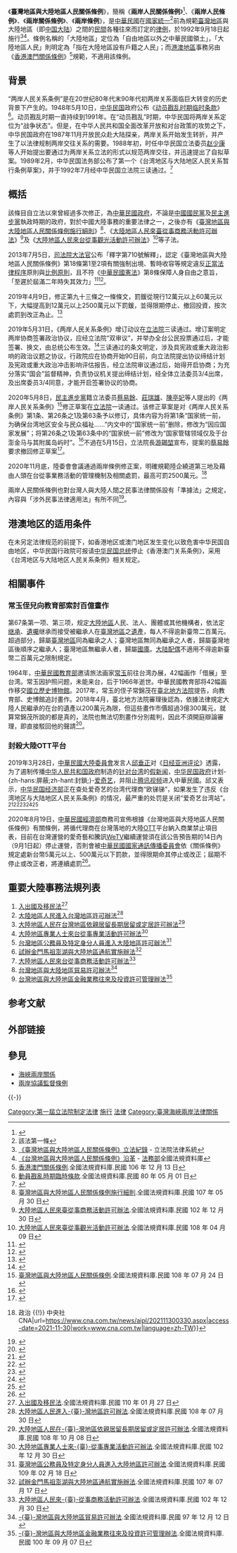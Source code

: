 {{legal}}
{{中華民國法律信息框
|名稱 = 臺灣地區與大陸地區人民關係條例 
|英文名稱 = Act Governing Relations between the People of the Taiwan Area and the Mainland Area
|略稱 = 兩岸人民關係條例
|施行日期 = 1992年9月18日
|修正次數 = 20
|最新修正日期 = 2019年7月24日
|廢止日期 = 
|類別 = 法律
|改組前類別 = 大陸法規基本法規目
|法規資料庫代碼 = Q0010001
|提案日期 = 1988年2月17日
|提案名稱 = 
|提案關係文書 = 
|提案關係文書編號 = 
|提案方 = [[趙少康|趙少康]]
|審議委員會 = 
|委員會通過日期 = 
|二讀通過日期 =
|三讀通過日期 = 1992年7月31日
|公佈日期 = 1992年9月16日
|公佈總統 = [[李登輝|李登輝]]
|廢止提案日期 = 
|廢止提案方 = 
|廢止公佈日期 = 
|廢止公佈總統 = 
|廢止者 = 
|相關法規 = 
|相關訴訟案 = 
|備註 =
}}

《'''臺灣地區與大陸地區人民關係條例'''》，簡稱《'''兩岸人民關係條例'''》<ref>{{Cite web |url=https://www.mac.gov.tw/cn/News_Content.aspx?n=AA7F5E39A6D3B893&sms=00448BCAAC624955&s=7DAB1FE611831C9F |title=台湾地区与大陆地区人民关系条例|work=行政院大陆委员会 |accessdate=2020-09-04 |archive-date=2019-08-29 |archive-url=https://web.archive.org/web/20190829214113/https://www.mac.gov.tw/cn/News_Content.aspx?n=AA7F5E39A6D3B893&sms=00448BCAAC624955&s=7DAB1FE611831C9F |dead-url=no }}</ref>、《'''兩岸人民條例'''》、《'''兩岸關係條例'''》、《'''兩岸條例'''》，是[[中華民國|中華民國]]在[[中國統一|國家統一]]<ref>該法第一條</ref>前為規範[[臺灣地區|臺灣地區]]與大陸地區（即[[中国大陆|中国大陆]]）之間的[[社會|民間]]各種往來而訂定的[[中華民國法律|律例]]，於1992年9月18日起施行<ref>[http://lis.ly.gov.tw/lgcgi/lglaw?@10:1804289383:f:NO%3DB01825*%20AND%20NO%3DA2%24%246$$$PD 《臺灣地區與大陸地區人民關係條例》立法紀錄] {{Wayback|url=http://lis.ly.gov.tw/lgcgi/lglaw?@10:1804289383:f:NO%3DB01825*%20AND%20NO%3DA2%24%246$$$PD |date=20150402154803 }} - 立法院法律系統</ref><ref>[http://law.moj.gov.tw/LawClass/LawHistory.aspx?PCode=Q0010001 《台灣地區與大陸地區人民關係條例》沿革] {{Wayback|url=http://law.moj.gov.tw/LawClass/LawHistory.aspx?PCode=Q0010001 |date=20200904151938 }} - [[中華民國法務部|法務部]]全國法規資料庫</ref>。條例名稱的「大陸地區」定位為「自由地區以外之中華民國領土」，「大陸地區人民」則明定為「指在大陸地區設有戶籍之人民」；而[[港澳地區|港澳地區]]事務另由《[[香港澳門關係條例|香港澳門關係條例]]》<ref>[https://law.moj.gov.tw/LawClass/LawAll.aspx?pcode=Q0010003 香港澳門關係條例].全國法規資料庫.民國 106 年 12 月 13 日</ref>規範，不適用該條例。

== 背景 ==
“两岸人民关系条例”是在20世纪80年代末90年代初两岸关系面临巨大转变的历史背景下产生的。1948年5月10日，[[中华民国|中华民国]]政府公布《[[动员戡乱时期临时条款|动员戡乱时期临时条款]]》<ref>[https://law.moj.gov.tw/LawClass/LawAll.aspx?pcode=A0000005 動員戡亂時期臨時條款].全國法規資料庫.民國 80 年 05 月 01 日</ref>。动员戡乱时期一直持续到1991年。在“动员戡乱”时期，中华民国将两岸关系定位为“战争状态”。但是，在中华人民共和国全面改革开放和对台政策的攻势之下，中华民国政府在1987年11月开放民众赴大陆探亲，两岸关系开始发生转折，并产生了以法律规制两岸交往关系的需要。1988年初，时任中华民国立法委员[[赵少康|赵少康]]等人开始提出要通过为两岸关系立法的形式以规范两岸交往，并迅速提出了自拟草案。1989年2月，中华民国法务部公布了第一个《台湾地区与大陆地区人民关系暂行条例草案》，并于1992年7月经中华民国立法院三读通过。<ref>{{Cite web|url=|title=《海峡两岸法学研究》（第二辑）|accessdate=|author=海峡两岸关系法学研究会|date=|publisher=九州出版社}}</ref>

== 概括 ==
該條目自立法以來曾經過多次修正，為[[中華民國政府|中華民國政府]]，不論是[[中國國民黨|中國國民黨]]及[[民主進步黨|民主進步黨]]執政時期的政府，對於中國大陸事務的重要法律之一，之後亦有《[[s:臺灣地區與大陸地區人民關係條例施行細則|臺灣地區與大陸地區人民關係條例施行細則]]》<ref>[https://law.moj.gov.tw/LawClass/LawAll.aspx?pcode=Q0010002 臺灣地區與大陸地區人民關係條例施行細則].全國法規資料庫.民國 107 年 05 月 30 日</ref>、《[[s:大陸地區人民來臺從事商務活動許可辦法|大陸地區人民來臺從事商務活動許可辦法]]》<ref>[https://law.moj.gov.tw/LawClass/LawAll.aspx?pcode=D0080144 大陸地區人民來臺從事商務活動許可辦法].全國法規資料庫.民國 102 年 12 月 30 日</ref>及《[[s:大陸地區人民來台從事觀光活動許可辦法|大陸地區人民來台從事觀光活動許可辦法]]》<ref>[https://law.moj.gov.tw/LawClass/LawAll.aspx?pcode=D0080141 大陸地區人民來臺從事觀光活動許可辦法].全國法規資料庫.民國 108 年 04 月 09 日</ref>等子法。

2013年7月5日，[[司法院大法官|司法院大法官]]公布「釋字第710號解釋」，認定《臺灣地區與大陸地區人民關係條例》第18條第1至2項有關強制出境、暫時收容等規定違反[[正當法律程序|正當法律程序]]原則與[[比例原則|比例原則]]，且不符《[[中華民國憲法|中華民國憲法]]》第8條保障人身自由之意旨，「至遲於屆滿二年時失其效力」<ref>{{Cite web|url=http://www.judicial.gov.tw/constitutionalcourt/p03_01.asp?expno=710|author=司法院大法官|language=zh-tw|title=釋字第710號【大陸地區人民之強制出境暨收容案】|publisher=司法院大法官|date=2013-07-05|accessdate=2013-07-08|archive-url=https://web.archive.org/web/20130818161910/http://www.judicial.gov.tw/constitutionalcourt/p03_01.asp?expno=710|archive-date=2013-08-18|dead-url=yes}}</ref><ref>{{Cite web|url=http://www.cna.com.tw/News/aIPL/201307060164-1.aspx|author=翟思嘉|language=zh-tw|title=大法官釋憲 陸配：遲來正義|publisher=[[中央通訊社|中央通訊社]]|date=2013-07-06|accessdate=2013-07-08|archive-url=https://web.archive.org/web/20130708022841/http://www3.cna.com.tw/News/aIPL/201307060164-1.aspx|archive-date=2013-07-08|dead-url=yes}}</ref>。

2019年4月9日，修正第九十三條之一條條文，罰鍰從現行12萬元以上60萬元以下，大幅提高到12萬元以上2500萬元以下罰鍰，並得限期停止、撤回投資，按次處罰到改正為止。<ref>{{Cite web|url=https://lis.ly.gov.tw/lglawc/lawsingle?000E090B47D9000000000000000003C000000008000000^01825108040900^0000E201001|title=立法院法律系統|accessdate=|author=|date=|publisher=|archive-date=2020-09-04|archive-url=https://web.archive.org/web/20200904151939/https://lis.ly.gov.tw/lglaw/timeout.html|dead-url=no}}</ref>

2019年5月31日，《两岸人民关系条例》增订动议在[[立法院|立法院]]三读通过。增订案明定两岸协商签署政治协议，应经立法院“双审议”，并举办全台公民投票通过后，才能签署、换文，由总统公布生效。<ref>{{Cite web|url=https://www.zaobao.com.sg/realtime/china/story20190531-961090|title=台通过两岸人民关系条例增订案 政治协议须经立院双审议加公投|accessdate=|author=|date=|publisher=|archive-date=2019-06-03|archive-url=https://web.archive.org/web/20190603013228/https://www.zaobao.com.sg/realtime/china/story20190531-961090|dead-url=no}}</ref>三读通过的条文明定，涉及具宪政或重大政治影响的政治议题之协议，行政院应在协商开始90日前，向立法院提出协议缔结计划及宪政或重大政治冲击影响评估报告，经立法院审议通过后，始得开启协商；为充分落实“国会”监督精神，负责协议机关提出缔结计划，经全体立法委员3/4出席，及出席委员3/4同意，才能开启签署协议的协商。

2020年5月8日，[[民主進步黨|民主進步黨]]籍立法委员[[蔡易餘|蔡易餘]]、[[莊瑞雄|莊瑞雄]]、[[陳亭妃|陳亭妃]]等人提出的《两岸人民关系条例》<ref>[https://law.moj.gov.tw/LawClass/LawAll.aspx?pcode=Q0010001 臺灣地區與大陸地區人民關係條例].全國法規資料庫.民國 108 年 07 月 24 日</ref>修正草案在[[立法院|立法院]]一读通过。该修正草案是对《两岸人民关系条例》第1条、第26条之1及第63条予以修订，具体内容为将第1条“国家统一前，为确保台湾地区安全与民众福祉……”内文中的“国家统一前”删除，修改为“因应国家发展”；将第26条之1及第63条中的“国家统一前”修改为“国家管辖领域仅及于台澎金马与其附属岛屿时”。<ref>{{Cite web|url=https://eunited.com.my/397985|title=两岸人民关系条例修正案一读通过 台删“国家统一”字眼|publisher=[[联合日报|联合日报]]|author=|date=2020-05-09|accessdate=|archive-date=2020-05-18|archive-url=https://web.archive.org/web/20200518024712/https://eunited.com.my/397985/|dead-url=no}}</ref>不過在5月15日，立法院長[[游錫堃|游錫堃]]宣布，提案的[[蔡易餘|蔡易餘]]要求撤回修正草案<ref>{{Cite web |url=https://newtalk.tw/news/view/2020-05-15/406955 |title=不刪「國家統一前」了 蔡易餘撤回提案 |accessdate=2020-09-04 |archive-date=2020-05-31 |archive-url=https://web.archive.org/web/20200531050942/https://newtalk.tw/news/view/2020-05-15/406955 |dead-url=no }}</ref>。

2020年11月底，陸委會會議通過兩岸條例修正案，明確規範陸企繞道第三地及藉由人頭在台從事業務活動的管理機制及相關處罰，最高可罰2500萬元。<ref>{{Cite web|title=陸委會通過修正兩岸條例 強化陸資規範 {{!}} 政治 {{!}} 中央社 CNA|url=https://www.cna.com.tw/news/aipl/202111300330.aspx|access-date=2021-11-30|work=www.cna.com.tw|language=zh-TW}}</ref>

兩岸人民關係條例也對台灣人與大陸人間之民事法律關係設有「準據法」之規定，內容與「涉外民事法律適用法」有所不同<ref>{{cite web |author1=王欽彥 |title=兩岸婚姻之離婚財產分配：評最高法院110台上2487號判決 |url=https://newtalk.tw/citizen/view/57771 |website=新頭殼}}</ref>。

== 港澳地区的适用条件 ==

{{cquote|本条例施行後，香港或澳门情况发生变化，致本条例之施行有危害台湾地区安全之虞时，行政院得报请总统依[[宪法增修条文|宪法增修条文]]第二条第四项之规定，停止本条例一部或全部之适用，并应即将其决定附具理由於十日内送请立法院追认，如立法院二分之一不同意或不为审议时，该决定立即失效。恢复一部或全部适用时，亦同。
本条例停止适用之部分，如未另定法律规范，与香港或澳门之关系，适用台湾地区与大陆地区人民关系条例相关规定。<ref>{{Cite web |url=https://www.mac.gov.tw/cn/cp.aspx?n=24F1371BF3738F96 |title=香港澳门关系条例 |accessdate=2020-09-04 |archive-date=2019-08-29 |archive-url=https://web.archive.org/web/20190829183018/https://www.mac.gov.tw/cn/cp.aspx?n=24F1371BF3738F96 |dead-url=no }}</ref>。|《香港澳门关系条例》第60条}}

在未另定法律规范的前提下，如香港地区或澳门地区发生变化以致危害中华民国自由地区，中华民国行政院可报请[[中华民国总统|中华民国总统]]停止《香港澳门关系条例》，采用《台湾地区与大陆地区人民关系条例》相关规定。

== 相關事件 ==

=== 常玉侄兒向教育部索討百億畫作 ===

第67条第一项、第三项，规定[[大陸地區|大陸地區]]人民、法人、團體或其他機構者，依法定[[继承|继承]]、[[遺囑|遺囑]]继承而接受被繼承人在[[臺灣地區|臺灣地區]]之[[遺產|遺產]]，每人不得逾新臺幣二百萬元。超過部分，歸屬[[臺灣地區|臺灣地區]]同為繼承之人；臺灣地區無同為繼承之人者，歸屬臺灣地區後順序之繼承人；臺灣地區無繼承人者，歸屬[[財政部國庫署|國庫]]。[[大陸配偶_(台灣)|大陆配偶]]不適用不得逾新臺幣二百萬元之限制規定。

1964年，[[中華民國教育部|中華民國教育部]]邀请旅法画家[[常玉|常玉]]前往台湾办展，42幅画作「借展」至台湾。常玉因护照问题，未能来台，后于1966年逝世。中華民國教育部将42幅画作移交[[國立歷史博物館|國立歷史博物館]]。2017年，常玉的侄子常錦茂在[[臺灣臺北地方法院|臺北地方法院]]提告，向教育部、史博館追討畫作。2018年4月，臺北地方法院審理後認為，依據法律規定大陸人民繼承的在台的遺產以200萬元為限，但這些畫作市價超過3億300萬元，就算常錦茂所說的都是真的，法院也無法切割畫作分別裁判，因此不須開庭辯論審理，即直接駁回他的聲請<ref>{{Cite web |url=https://www.chinatimes.com/newspapers/20180417000585-260106?chdtv |title=控教部侵占3億畫作 常玉姪子敗訴 |accessdate=2021-11-01 |author=林偉信 |date=2018-04-17|work= |publisher=中时新闻网 |language=Zh-hant }}</ref>。

=== 封殺大陸OTT平台 ===

2019年3月28日，[[中華民國大陸委員會|中華民國大陸委員會]]发言人[[邱垂正|邱垂正]]对《[[日经亚洲评论|日经亚洲评论]]》透露，为了遏制传播[[中华人民共和国政府|中华人民共和国政府]]制造的[[对台工作|针对台湾]]的[[信息战|假新闻]]，[[中华民国政府|中华民国政府]]计划-{zh-hans:屏蔽;zh-hant:封鎖;}-[[爱奇艺|爱奇艺]]，并阻止[[腾讯视频|腾讯视频]]进入中華民國。邱又表示，[[中华民国经济部|中华民国经济部]]正在查处爱奇艺的台湾代理商“欧锑锑”，如果发生了违反《台湾地区与大陆地区人民关系条例》的情况，最严重的处罚是关闭“爱奇艺台湾站”。<ref>{{cite web |author1=Cheng Ting-Fang and Lauly Li, Nikkei staff writers |title=Taiwan to block Tencent and Baidu streaming sites on security risk |url=https://asia.nikkei.com/Politics/International-relations/Taiwan-to-block-Tencent-and-Baidu-streaming-sites-on-security-risk |website=Nikkei Asian Review |accessdate=2019-04-02 |date=2019-03-29 |archive-date=2019-04-02 |archive-url=https://web.archive.org/web/20190402063802/https://asia.nikkei.com/Politics/International-relations/Taiwan-to-block-Tencent-and-Baidu-streaming-sites-on-security-risk |dead-url=no }}</ref><ref>{{cite web |author1=Edward White |title=Taiwan warns of ‘rampant’ fake news amid China interference fears |url=https://www.ft.com/content/0edbf61e-01a6-11e9-99df-6183d3002ee1 |website=Financial Times |accessdate=2019-04-02 |date=2019-04-02 |archive-date=2019-04-02 |archive-url=https://web.archive.org/web/20190402120628/https://www.ft.com/content/0edbf61e-01a6-11e9-99df-6183d3002ee1 |dead-url=no }}</ref><ref>{{cite web |author1=叶宣 |title=担心政治渗透 台湾拟禁“爱奇艺” |url=https://www.dw.com/zh/%E6%8B%85%E5%BF%83%E6%94%BF%E6%B2%BB%E6%B8%97%E9%80%8F-%E5%8F%B0%E6%B9%BE%E6%8B%9F%E7%A6%81%E7%88%B1%E5%A5%87%E8%89%BA/a-48150726 |website=德国之声中文网 |accessdate=2019-04-02 |date=2019-04-01 |archive-date=2019-04-02 |archive-url=https://web.archive.org/web/20190402043537/https://www.dw.com/zh/%E6%8B%85%E5%BF%83%E6%94%BF%E6%B2%BB%E6%B8%97%E9%80%8F-%E5%8F%B0%E6%B9%BE%E6%8B%9F%E7%A6%81%E7%88%B1%E5%A5%87%E8%89%BA/a-48150726 |dead-url=no }}</ref><ref>{{cite web |author1=王枫 |title=曝台湾拟禁爱奇艺 英媒：对大陆渗透草木皆兵 |url=http://news.dwnews.com/global/news/2019-04-02/60126779.html |website=多维新闻网 |accessdate=2019-04-02 |date=2019-04-02 |archive-date=2019-04-02 |archive-url=https://web.archive.org/web/20190402120630/http://news.dwnews.com/global/news/2019-04-02/60126779.html |dead-url=no }}</ref><ref>{{cite web |title=晚報：據報台灣加強打擊「假新聞」，另擬禁百度「愛奇藝」和騰訊視頻 |url=https://theinitium.com/article/20190402-evening-brief/ |website=端传媒 |accessdate=2019-04-02 |date=2019-04-02 |archive-date=2019-04-02 |archive-url=https://web.archive.org/web/20190402120629/https://theinitium.com/article/20190402-evening-brief/ |dead-url=no }}</ref>

2020年8月19日，[[中華民國經濟部|中華民國經濟部]]商務司宣佈根據《台灣地區與大陸地區人民關係條例》有關條例，將循代理商在台灣落地的大陸[[OTT服務|OTT]]平台納入商業禁止項目表，目前在台灣運營的愛奇藝和騰訊[[騰訊視頻|WeTV]]繼續運營須在該公告預告期的14日內（9月1日起）停止運營，否則會被[[中華民國國家通訊傳播委員會|中華民國國家通訊傳播委員會]]依《關係條例》規定處新台幣5萬元以上、500萬元以下罰款，並得限期命其停止或改正；屆期不停止或改正者，將連續處罰<ref>{{cite web |title=封殺愛奇藝、騰訊到底！經濟部出手9月3日全面禁止中國OTT |url=https://udn.com/news/story/7086/4792808 |website=聯合新聞網 |accessdate=2020-08-19 |date=2020-08-19 |archive-date=2020-09-04 |archive-url=https://web.archive.org/web/20200904151938/https://udn.com/news/story/7086/4792808 |dead-url=no }}</ref>。

== 重要大陸事務法規列表 ==
# [[入出國及移民法|入出國及移民法]]<ref>[https://law.moj.gov.tw/LawClass/LawAll.aspx?pcode=D0080132 入出國及移民法].全國法規資料庫.民國 110 年 01 月 27 日</ref>
# [[大陸地區人民進入台灣地區許可辦法|大陸地區人民進入台灣地區許可辦法]]<ref>[https://law.moj.gov.tw/LawClass/LawAll.aspx?pcode=Q0060002 大陸地區人民進入-{臺}-灣地區許可辦法].全國法規資料庫.民國 108 年 07 月 30 日</ref>
# [[大陸地區人民在台灣地區依親居留長期居留或定居許可辦法|大陸地區人民在台灣地區依親居留長期居留或定居許可辦法]]<ref>[https://law.moj.gov.tw/LawClass/LawAll.aspx?pcode=Q0060003 大陸地區人民在-{臺}-灣地區依親居留長期居留或定居許可辦法].全國法規資料庫.民國 108 年 10 月 08 日</ref>
# [[大陸地區專業人士來台從事專業活動許可辦法|大陸地區專業人士來台從事專業活動許可辦法]]<ref>[https://law.moj.gov.tw/LawClass/LawAll.aspx?pcode=Q0020006 大陸地區專業人士來-{臺}-從事專業活動許可辦法].全國法規資料庫.民國 102 年 12 月 30 日</ref>
# [[台灣地區公務員及特定身分人員進入大陸地區許可辦法|台灣地區公務員及特定身分人員進入大陸地區許可辦法]]<ref>[https://law.moj.gov.tw/LawClass/LawAll.aspx?pcode=Q0060001 臺灣地區公務員及特定身分人員進入大陸地區許可辦法].全國法規資料庫.民國 109 年 02 月 18 日</ref>
# [[試辦金門馬祖澎湖與大陸地區通航實施辦法|試辦金門馬祖澎湖與大陸地區通航實施辦法]]<ref>[https://law.moj.gov.tw/LawClass/LawAll.aspx?pcode=A0030123 試辦金門馬祖澎湖與大陸地區通航實施辦法].全國法規資料庫.民國 107 年 07 月 17 日</ref>
# [[大陸地區人民來台從事商務活動許可辦法|大陸地區人民來台從事商務活動許可辦法]]<ref>[https://law.moj.gov.tw/LawClass/LawAll.aspx?pcode=D0080144 大陸地區人民來-{臺}-從事商務活動許可辦法].全國法規資料庫.民國 102 年 12 月 30 日</ref>
# [[台灣地區與大陸地區貿易許可辦法|台灣地區與大陸地區貿易許可辦法]]<ref>[https://law.moj.gov.tw/LawClass/LawAll.aspx?pcode=Q0040002 -{臺}-灣地區與大陸地區貿易許可辦法].全國法規資料庫.民國 97 年 12 月 12 日</ref>
# [[台灣地區與大陸地區金融業務往來及投資許可管理辦法|台灣地區與大陸地區金融業務往來及投資許可管理辦法]]<ref>[https://law.moj.gov.tw/LawClass/LawAll.aspx?pcode=Q0040004 -{臺}-灣地區與大陸地區金融業務往來及投資許可管理辦法].全國法規資料庫.民國 100 年 09 月 07 日</ref>

== 参考文献 ==
{{Reflist|30em}}

== 外部链接 ==
{{Wikisource}}

== 參見 ==
{{Portal box|中华民国|法律}}
* [[海峽兩岸關係|海峽兩岸關係]]
* [[兩岸協議監督條例|兩岸協議監督條例]]

{{-}}
{{中華民國法律}}
{{台湾海峡两岸主题}}

[[Category:第一屆立法院制定法律|Category:第一屆立法院制定法律]]
[[Category:1992年臺灣法律|施行]]
[[Category:1992年台灣建立|法律]]
[[Category:臺灣海峽兩岸法律關係|Category:臺灣海峽兩岸法律關係]]